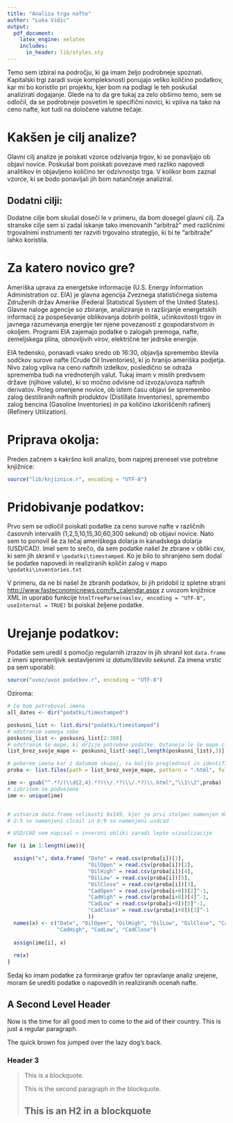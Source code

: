```yaml
---
title: "Analiza trga nafte"
author: "Luka Vidic"
output:
  pdf_document:
    latex_engine: xelatex
    includes:
      in_header: lib/styles.sty
---
```


Temo sem izbiral na področju, ki ga imam željo podrobneje spoznati. Kapitalski trgi zaradi svoje kompleksnosti ponujajo veliko količino podatkov, kar mi bo koristilo pri projektu, kjer bom na podlagi le teh poskušal analizirati dogajanje.
Glede na to da gre tukaj za zelo obširno temo, sem se odločil, da se podrobneje posvetim le specifični novici, ki vpliva na tako na ceno nafte, kot tudi na določene valutne tečaje. 

Kakšen je cilj analize?
=======================


Glavni cilj analize je poiskati vzorce odzivanja trgov, ki se ponavljajo ob objavi novice. Poskušal bom poiskati povezave med razliko napovedi analitikov in objavljeno količino ter odzivnostjo trga. V kolikor bom zaznal vzorce, ki se bodo ponavljali jih bom natančneje analiziral.

Dodatni cilji:
--------------

Dodatne cilje bom skušal doseči le v primeru, da bom dosegel glavni cilj. Za stranske cilje sem si zadal iskanje tako imenovanih "arbitraž" med različnimi trgovalnimi instrumenti ter razviti trgovalno strategijo, ki bi te "arbitraže" lahko koristila.


Za katero novico gre?
=====================

 Ameriška uprava za energetske informacije (U.S. Energy Information Administration oz. EIA) je glavna agencija Zveznega statističnega sistema Združenih držav Amerike (Federal Statistical System of the United States). Glavne naloge agencije so zbiranje, analiziranje in razširjanje energetskih informacij za pospeševanje oblikovanja dobrih politik, učinkovitosti trgov in javnega razumevanja energije ter njene povezanosti z gospodarstvom in okoljem. Programi EIA zajemajo podatke o zalogah premoga, nafte, zemeljskega plina, obnovljivih virov, električne ter jedrske energije.
 
 EIA tedensko, ponavadi vsako sredo ob 16:30, objavlja spremembo števila sodčkov surove nafte (Crude Oil Inventories), ki jo hranijo ameriška podjetja. Nivo zalog vpliva na ceno naftnih izdelkov, posledično se odraža sprememba tudi na vrednotenjih valut. Tukaj imam v mislih predvsem države (njihove valute), ki so močno odvisne od izvoza/uvoza naftnih derivatov.
 Poleg omenjene novice, ob istem času objavi še spremembo zalog destiliranih naftnih produktov (Distillate Inventories), spremembo zalog bencina (Gasoline Inventories) in pa količino izkoriščenih rafinerij (Refinery Utilization).
 


Priprava okolja:
================

Preden začnem s kakršno koli analizo, bom najprej prenesel vse potrebne knjižnice:
```r
source("lib/knjiznice.r", encoding = "UTF-8")
```


Pridobivanje podatkov:
======================

Prvo sem se odločil poiskati podatke za ceno surove nafte v različnih časovnih intervalih (1,2,5,10,15,30,60,300 sekund) ob objavi novice. Nato sem to ponovil še za tečaj ameriškega dolarja in kanadskega dolarja (USD/CAD).
Imel sem to srečo, da sem podatke našel že zbrane v obliki csv, ki sem jih skranil v `\podatki\timestamped`. Ko je bilo to shranjeno sem dodal še podatke napovedi in realiziranih količin zalog v mapo `\podatki\inventories.txt`

V primeru, da ne bi našel že zbranih podatkov, bi jih pridobil iz spletne strani <http://www.fasteconomicnews.com/fx_calendar.aspx> z uvozom knjižnice XML in uporabo funkcije `htmlTreeParse(naslov, encoding = "UTF-8", useInternal = TRUE)` bi poiskal željene podatke.


Urejanje podatkov:
====================

Podatke sem uredil s pomočjo regularnih izrazov in jih shranil kot `data.frame` z imeni spremenljivk sestavljenimi iz *datum/število sekund*. Za imena vrstic pa sem uporabil:
```r
source("uvoz/uvoz podatkov.r", encoding = "UTF-8")
```
 Oziroma:
```r
# če bom potreboval imena
all_dates <- dir("podatki/timestamped")

poskusni_list <- list.dirs("podatki/timestamped")
# odstranim samega sebe
poskusni_list <- poskusni_list[2:388]
# odstranim še mape, ki držijo potrebne podatke. Ostanejo le še mape clcoil in usdcad
list_brez_svoje_mape <- poskusni_list[-seq(1,length(poskusni_list),3)]

# poberem imena kar z datumom skupaj, za boljšo preglednost in identifikacijo
proba <- list.files(path = list_brez_svoje_mape, pattern = ".html", full.names = TRUE)

ime <- gsub("^.*?/(\\d{2,4}.*?)\\/.*?(\\/.*?)\\.html","\\1\\2",proba)
# izbrišem še podvojene
ime <- unique(ime)


# ustvarim data.frame velikosti 9x149, kjer je prvi stolpec namenjen datumu,
# 2:5 so namenjeni clcoil in 6:9 so namenjeni usdcad

# USD/CAD sem napisal v inverzni obliki zaradi lepše vizualizacije

for (i in 1:length(ime)){

  assign("x", data.frame( "Date" = read.csv(proba[i])[1],
                          "OilOpen" = read.csv(proba[i])[2],
                          "OilHigh" = read.csv(proba[i])[4],
                          "OilLow" = read.csv(proba[i])[5],
                          "OilClose" = read.csv(proba[i])[3],
                          "CadOpen" = read.csv(proba[i+8])[2]^-1,
                          "CadHigh" = read.csv(proba[i+8])[4]^-1,
                          "CadLow" = read.csv(proba[i+8])[5]^-1,
                          "CadClose" = read.csv(proba[i+8])[3]^-1
                          ))
  names(x) <- c("Date", "OilOpen", "OilHigh", "OilLow", "OilClose", "CadOpen",
                "CadHigh", "CadLow", "CadClose")
  
  assign(ime[i], x)
  
  rm(x)
}
```

Sedaj ko imam podatke za formiranje grafov ter opravlanje analiz urejene, moram še urediti podatke o napovedih in realiziranih ocenah nafte.




A Second Level Header
---------------------

Now is the time for all good men to come to
the aid of their country. This is just a
regular paragraph.

The quick brown fox jumped over the lazy
dog's back.

### Header 3

> This is a blockquote.
> 
> This is the second paragraph in the blockquote.
>
> ## This is an H2 in a blockquote

